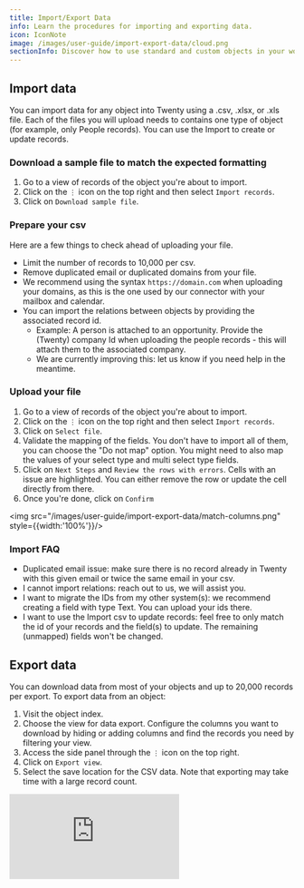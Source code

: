 ```yaml
---
title: Import/Export Data
info: Learn the procedures for importing and exporting data.
icon: IconNote
image: /images/user-guide/import-export-data/cloud.png
sectionInfo: Discover how to use standard and custom objects in your workspace.
---
```


## Import data
You can import data for any object into Twenty using a .csv, .xlsx, or .xls file. Each of the files you will upload needs to contains one type of object (for example, only People records). 
You can use the Import to create or update records.

### Download a sample file to match the expected formatting
1. Go to a view of records of the object you're about to import. 
2. Click on the `⋮` icon on the top right and then select `Import records`.
3. Click on `Download sample file`.

### Prepare your csv
Here are a few things to check ahead of uploading your file. 
- Limit the number of records to 10,000 per csv.
- Remove duplicated email or duplicated domains from your file.
- We recommend using the syntax ```https://domain.com``` when uploading your domains, as this is the one used by our connector with your mailbox and calendar.
- You can import the relations between objects by providing the associated record id. 
  - Example: A person is attached to an opportunity. Provide the (Twenty) company Id when uploading the people records - this will attach them to the associated company. 
  - We are currently improving this: let us know if you need help in the meantime.

### Upload your file
1. Go to a view of records of the object you're about to import. 
2. Click on the `⋮` icon on the top right and then select `Import records`.
3. Click on `Select file`.
4. Validate the mapping of the fields. You don't have to import all of them, you can choose the "Do not map" option. You might need to also map the values of your select type and multi select type fields.
5. Click on `Next Steps` and `Review the rows with errors`. Cells with an issue are highlighted. You can either remove the row or update the cell directly from there.
6. Once you're done, click on `Confirm`

<img src="/images/user-guide/import-export-data/match-columns.png" style={{width:'100%'}}/>


### Import FAQ
- Duplicated email issue: make sure there is no record already in Twenty with this given email or twice the same email in your csv.
- I cannot import relations: reach out to us, we will assist you. 
- I want to migrate the IDs from my other system(s): we recommend creating a field with type Text. You can upload your ids there. 
- I want to use the Import csv to update records: feel free to only match the id of your records and the field(s) to update. The remaining (unmapped) fields won't be changed.


## Export data

You can download data from most of your objects and up to 20,000 records per export.
To export data from an object:

1. Visit the object index.
2. Choose the view for data export. Configure the columns you want to download by hiding or adding columns and find the records you need by filtering your view.
3. Access the side panel through the `⋮` icon on the top right.
4. Click on `Export view`.
5. Select the save location for the CSV data. Note that exporting may take time with a large record count.

<div style={{padding:'71.24% 0 0 0', position:'relative', margin: '32px 0px 0px'}}>
  <iframe 
    src="https://player.vimeo.com/video/926226303?autoplay=1&loop=1&autopause=0&background=1&amp;app_id=58479" 
    frameBorder="0" 
    allow="autoplay; fullscreen; picture-in-picture; clipboard-write" 
    style={{
      position:'absolute',
      top:0,
      left:0,
      width:'100%',
      height:'100%',
      borderRadius: '16px', 
      border:'2px solid black'
    }}
    title="Export data"
  ></iframe>
</div>
<script src="https://player.vimeo.com/api/player.js"></script>

<ArticleEditContent></ArticleEditContent>

